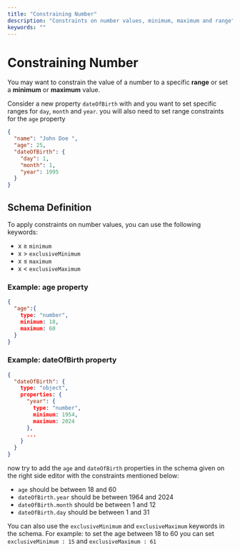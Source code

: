 ```yaml
---
title: "Constraining Number"
description: "Constraints on number values, minimum, maximum and range"
keywords: ""
---
```


# Constraining Number

You may want to constrain the value of a number to a specific **range** or set a **minimum** or **maximum** value.

Consider a new property `dateOfBirth` with and you want to set specific ranges for `day`, `month` and `year`.
you will also need to set range constraints for the `age` property


```json highlightLineStart={4} highlightLineEnd={8}
{
  "name": "John Doe ",
  "age": 25,
  "dateOfBirth": {
    "day": 1,
    "month": 1,
    "year": 1995
  }
}
```


## Schema Definition

To apply constraints on number values, you can use the following keywords:

- x ≥ `minimum`
- x > `exclusiveMinimum`
- x ≤ `maximum`
- x < `exclusiveMaximum`


### Example: age property 

```json
{
  "age":{
    type: "number",
    minimum: 18,
    maximum: 60
  }
}
```

### Example: dateOfBirth property 

```json 
{
  "dateOfBirth": {
    type: "object",
    properties: {
      "year": {
        type: "number",
        minimum: 1954,
        maximum: 2024
      },
      ...
    }
  }
}
```

now try to add the `age` and `dateOfBirth` properties in the schema given on the right side editor with the constraints mentioned below:

- `age` should be between 18 and 60
- `dateOfBirth.year` should be between 1964 and 2024 
- `dateOfBirth.month` should be between 1 and 12
- `dateOfBirth.day` should be between 1 and 31


You can also use the `exclusiveMinimum` and `exclusiveMaximum` keywords in the schema. 
For example: to set the age between 18 to 60 you can set `exclusiveMinimum : 15` and `exclusiveMaximum : 61`
